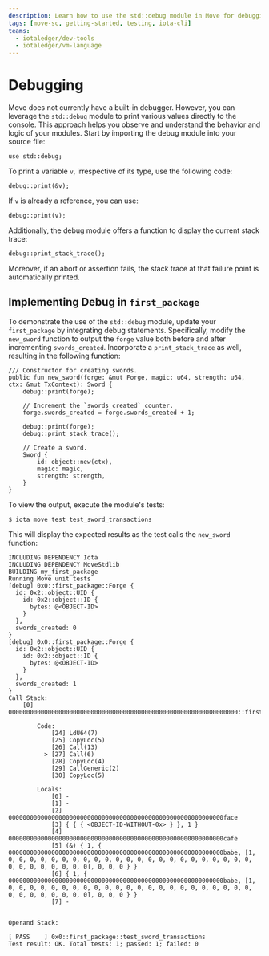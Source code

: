 ```yaml
---
description: Learn how to use the std::debug module in Move for debugging and printing values.
tags: [move-sc, getting-started, testing, iota-cli]
teams:
  - iotaledger/dev-tools
  - iotaledger/vm-language
---
```


# Debugging

Move does not currently have a built-in debugger. However, you can leverage the `std::debug` module to print various values directly to the console. This approach helps you observe and understand the behavior and logic of your modules. Start by importing the debug module into your source file:

```move
use std::debug;
```

To print a variable `v`, irrespective of its type, use the following code:

```move
debug::print(&v);
```

If `v` is already a reference, you can use:

```move
debug::print(v);
```

Additionally, the debug module offers a function to display the current stack trace:

```move
debug::print_stack_trace();
```

Moreover, if an abort or assertion fails, the stack trace at that failure point is automatically printed.

## Implementing Debug in `first_package`

To demonstrate the use of the `std::debug` module, update your `first_package` by integrating debug statements. Specifically, modify the `new_sword` function to output the `forge` value both before and after incrementing `swords_created`. Incorporate a `print_stack_trace` as well, resulting in the following function:

```move
/// Constructor for creating swords.
public fun new_sword(forge: &mut Forge, magic: u64, strength: u64, ctx: &mut TxContext): Sword {
    debug::print(forge);

    // Increment the `swords_created` counter.
    forge.swords_created = forge.swords_created + 1;

    debug::print(forge);
    debug::print_stack_trace();

    // Create a sword.
    Sword {
        id: object::new(ctx),
        magic: magic,
        strength: strength,
    }
}
```

To view the output, execute the module's tests:

```shell
$ iota move test test_sword_transactions
```

This will display the expected results as the test calls the `new_sword` function:

```shell
INCLUDING DEPENDENCY Iota
INCLUDING DEPENDENCY MoveStdlib
BUILDING my_first_package
Running Move unit tests
[debug] 0x0::first_package::Forge {
  id: 0x2::object::UID {
    id: 0x2::object::ID {
      bytes: @<OBJECT-ID>
    }
  },
  swords_created: 0
}
[debug] 0x0::first_package::Forge {
  id: 0x2::object::UID {
    id: 0x2::object::ID {
      bytes: @<OBJECT-ID>
    }
  },
  swords_created: 1
}
Call Stack:
    [0] 0000000000000000000000000000000000000000000000000000000000000000::first_package::test_sword_transactions

        Code:
            [24] LdU64(7)
            [25] CopyLoc(5)
            [26] Call(13)
          > [27] Call(6)
            [28] CopyLoc(4)
            [29] CallGeneric(2)
            [30] CopyLoc(5)

        Locals:
            [0] -
            [1] -
            [2] 000000000000000000000000000000000000000000000000000000000000face
            [3] { { { <OBJECT-ID-WITHOUT-0x> } }, 1 }
            [4] 000000000000000000000000000000000000000000000000000000000000cafe
            [5] (&) { 1, { 000000000000000000000000000000000000000000000000000000000000babe, [1, 0, 0, 0, 0, 0, 0, 0, 0, 0, 0, 0, 0, 0, 0, 0, 0, 0, 0, 0, 0, 0, 0, 0, 0, 0, 0, 0, 0, 0, 0, 0], 0, 0, 0 } }
            [6] { 1, { 000000000000000000000000000000000000000000000000000000000000babe, [1, 0, 0, 0, 0, 0, 0, 0, 0, 0, 0, 0, 0, 0, 0, 0, 0, 0, 0, 0, 0, 0, 0, 0, 0, 0, 0, 0, 0, 0, 0, 0], 0, 0, 0 } }
            [7] -


Operand Stack:

[ PASS    ] 0x0::first_package::test_sword_transactions
Test result: OK. Total tests: 1; passed: 1; failed: 0
```


<Quiz questions={questions} />